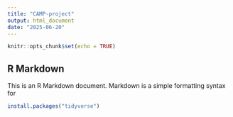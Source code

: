 ```yaml
---
title: "CAMP-project"
output: html_document
date: "2025-06-20"
---
```


```r
knitr::opts_chunk$set(echo = TRUE)
```

## R Markdown

This is an R Markdown document. Markdown is a simple formatting syntax for 

```r
install.packages("tidyverse")
```
